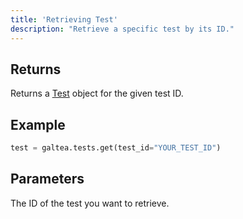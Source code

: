 ```yaml
---
title: 'Retrieving Test'
description: "Retrieve a specific test by its ID."
---
```


## Returns
Returns a [Test](/concepts/product/test) object for the given test ID.

## Example
```python
test = galtea.tests.get(test_id="YOUR_TEST_ID")
```

## Parameters
<ResponseField name="test_id" type="string" required>
  The ID of the test you want to retrieve.
</ResponseField>
